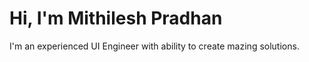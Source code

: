 # Hi, I'm Mithilesh Pradhan

I'm an experienced UI Engineer with ability to create mazing solutions.
